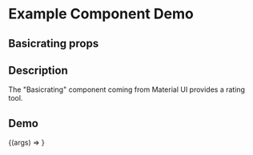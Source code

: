 
<Meta title="Example/Basicrating" component={Basicrating} />

# Example Component Demo

## Basicrating props
<Props of={Basicrating} />

## Description

The "Basicrating" component coming from Material UI provides a rating tool.

## Demo

<Canvas>
  <Story name="Example Basicrating">
    {(args) => <Basicrating {...args} />}
  </Story>
</Canvas>
